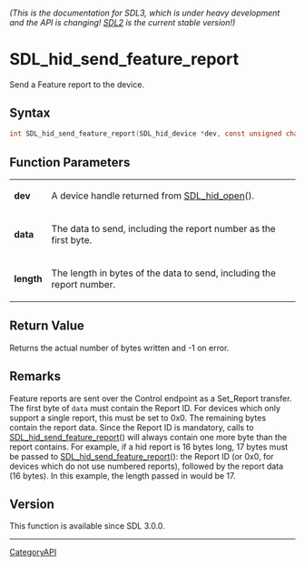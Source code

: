 ====== (This is the documentation for SDL3, which is under heavy development and the API is changing! [https://wiki.libsdl.org/ SDL2] is the current stable version!) ======
= SDL_hid_send_feature_report =

Send a Feature report to the device.

== Syntax ==

<syntaxhighlight lang='c'>
int SDL_hid_send_feature_report(SDL_hid_device *dev, const unsigned char *data, size_t length);
</syntaxhighlight>

== Function Parameters ==

{|
|'''dev'''
|A device handle returned from [[SDL_hid_open]]().
|-
|'''data'''
|The data to send, including the report number as the first byte.
|-
|'''length'''
|The length in bytes of the data to send, including the report number.
|}

== Return Value ==

Returns the actual number of bytes written and -1 on error.

== Remarks ==

Feature reports are sent over the Control endpoint as a Set_Report
transfer. The first byte of <code>data</code> must contain the Report ID.
For devices which only support a single report, this must be set to 0x0.
The remaining bytes contain the report data. Since the Report ID is
mandatory, calls to [[SDL_hid_send_feature_report]]() will always contain
one more byte than the report contains. For example, if a hid report is 16
bytes long, 17 bytes must be passed to [[SDL_hid_send_feature_report]]():
the Report ID (or 0x0, for devices which do not use numbered reports),
followed by the report data (16 bytes). In this example, the length passed
in would be 17.

== Version ==

This function is available since SDL 3.0.0.

----
[[CategoryAPI]]


